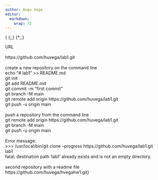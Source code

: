 ```yaml
---
author: Hugo Vega
editor: 
  markdown: 
    wrap: 72
---
```


{\rtf1\ansi\ansicpg1252\cocoartf2761
\cocoatextscaling0\cocoaplatform0{\fonttbl\f0\fswiss\fcharset0 Helvetica;}
{\colortbl;\red255\green255\blue255;} {\*\expandedcolortbl;;}
\margl1440\margr1440\vieww15440\viewh8560\viewkind0
\pard\tx720\tx1440\tx2160\tx2880\tx3600\tx4320\tx5040\tx5760\tx6480\tx7200\tx7920\tx8640\pardirnatural\partightenfactor0

\f0\fs36 \cf0 URL\
\
https://github.com/huvega/lab1.git\
\
create a new repository on the command line\
echo "\# lab1" \>\> README.md\
git init\
git add README.md\
git commit -m "first commit"\
git branch -M main\
git remote add origin https://github.com/huvega/lab1.git\
git push -u origin main\
\
push a repository from the command line\
git remote add origin https://github.com/huvega/lab1.git\
git branch -M main\
git push -u origin main\
\
Error message:\
\>\>\> /usr/local/bin/git clone --progress
https://github.com/huvega/lab1.git lab1\
fatal: destination path 'lab1' already exists and is not an empty
directory.\
\
second repository with a readme file\
https://github.com/huvega/hvegahw1.git}
